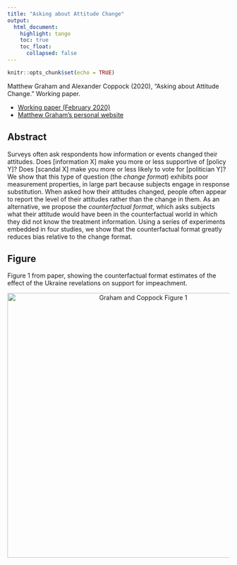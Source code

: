 ```yaml
---
title: "Asking about Attitude Change"
output: 
  html_document:
    highlight: tango
    toc: true
    toc_float:
      collapsed: false
---
```


```r
knitr::opts_chunk$set(echo = TRUE)
```

Matthew Graham and Alexander Coppock (2020), "Asking about Attitude Change." Working paper.

- [Working paper (February 2020)](papers/GC_aaac.pdf)
- [Matthew Graham's personal website](https://politicalscience.yale.edu/people/matthew-graham)

## Abstract

Surveys often ask respondents how information or events changed their attitudes. Does [information X] make you more or less supportive of [policy Y]? Does [scandal X] make you more or less likely to vote for [politician Y]? We show that this type of question (the *change format*) exhibits poor measurement properties, in large part because subjects engage in response substitution. When asked how their attitudes changed, people often appear to report the level of their attitudes rather than the change in them. As an alternative, we propose the *counterfactual format*, which asks subjects what their attitude would have been in the counterfactual world in which they did not know the treatment information. Using a series of experiments embedded in four studies, we show that the counterfactual format greatly reduces bias relative to the change format.

## Figure

Figure 1 from paper, showing the counterfactual format estimates of the effect of the Ukraine revelations on support for impeachment.

<center><img src="images/aaac_fig_1.png" alt="Graham and Coppock Figure 1" width="600"></center>


